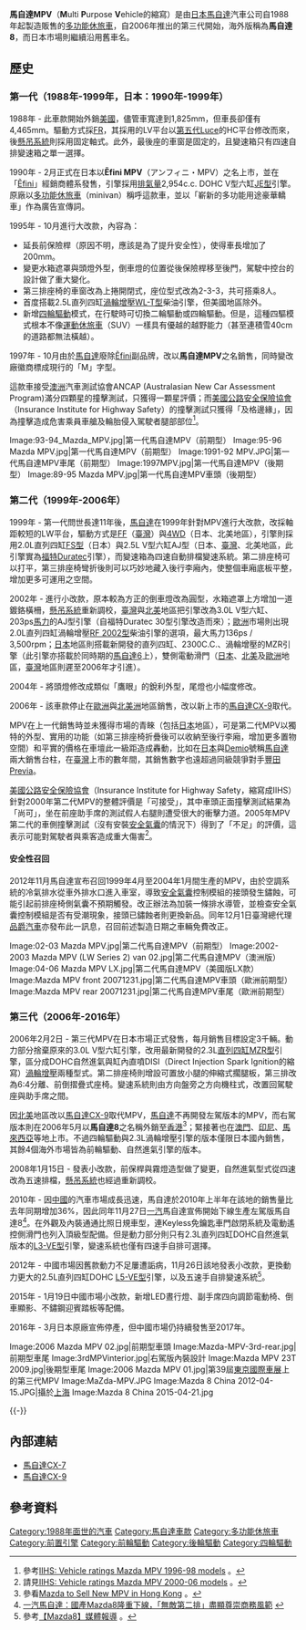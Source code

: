 {{noteTA
|T=zh-hans:馬自達MPV;zh-hk:萬事得MPV;zh-tw:馬自達MPV;
|1=zh-hans:掀背;zh-hk:揭背;zh-tw:掀背;
}}
{{Infobox Automobile
|name          = 馬自達MPV
|aka           = 馬自達8（中國）
|image         = [[File:Mazda8_(front),_Tuban.jpg|260px]]
|manufacturer  = [[馬自達|馬自達]]
|production    = 1988年-2016年
|class         = [[多功能休旅車|多功能休旅車]]
}}
'''馬自達MPV'''（'''M'''ulti '''P'''urpose '''V'''ehicle的縮寫）是由[[日本|日本]][[馬自達|馬自達]]汽車公司自1988年起製造販售的[[多功能休旅車|多功能休旅車]]，自2006年推出的第三代開始，海外版稱為'''馬自達8'''，而日本市場則繼續沿用舊車名。

== 歷史 ==
=== 第一代（1988年-1999年，日本：1990年-1999年） ===
{{Infobox Automobile
| image          = [[File:Mazda_MPV_front_20070926.jpg|250px]]<br />[[File:Mazda_MPV_rear_20070926.jpg|250px]]
| name           = 馬自達MPV（第一代）
| aka            = 
| manufacturer   = 馬自達
| parent_company = 
| production     = 1988年-1999年
| predecessor    = 
| successor      = 
| class          = [[多功能休旅車|多功能休旅車]]
| layout         = [[後置後驅|FR]]
| platform       = LV平台
| body_style     = 三門[[廂型車|廂型車]]（1989-1995）<br />四門[[廂型車|廂型車]]（1996-1998）
| engine         = 2.6L直列四缸[[馬自達G族引擎#G6型|G6型]]引擎<br />2.5L直列四缸[[馬自達G族引擎#G5型|G5型]]引擎<br />3.0L V型六缸[[馬自達J族引擎#JE型|JE型]]引擎<br />2.5L直列四缸[[渦輪增壓器|渦輪增壓]][[馬自達柴油引擎#直列四缸|WL-T型]]柴油引擎（美國除外）
| transmission   = 四速自動排檔、五速手動排檔
| wheelbase      = 2,805mm
| length         = 4,465mm-4,660mm
| width          = 1,825mm
| height         = 1,755mm-1,815mm
| weight         = 
| ftrack         = 
| rtrack         = 
| fuel_economy   = 
| fuel_capacity  = 
| related        = [[馬自達929|馬自達929]]
| similar        = 
| designer       = 
}}

1988年 - 此車款開始外銷[[美國|美國]]，儘管車寬達到1,825mm，但車長卻僅有4,465mm。驅動方式採[[後置後驅|FR]]，其採用的LV平台以[[馬自達Luce#第五代（1986年-1991年）|第五代Luce]]的HC平台修改而來，後[[懸吊系統|懸吊系統]]則採用固定軸式。此外，最後座的車窗是固定的，且變速箱只有四速自排變速箱之單一選擇。

1990年 - 2月正式在日本以'''Ẽfini MPV'''（{{ja}}アンフィニ・MPV）之名上市，並在「[[Ẽfini|Ẽfini]]」經銷商體系發售，引擎採用[[排氣量|排氣量]]2,954c.c. DOHC V型六缸[[馬自達J族引擎#JE型|JE型]]引擎。原廠以[[多功能休旅車|多功能休旅車]]（minivan）稱呼這款車，並以「嶄新的多功能用途豪華轎車」作為廣告宣傳詞。

1995年 - 10月進行大改款，內容為：
* 延長前保險桿（原因不明，應該是為了提升安全性），使得車長增加了200mm。
* 變更水箱遮罩與頭燈外型，倒車燈的位置從後保險桿移至後門，駕駛中控台的設計做了重大變化。
* 第三排座椅的車窗改為上捲開閉式，座位型式改為2-3-3，共可搭乘8人。
* 首度搭載2.5L直列四缸[[渦輪增壓器|渦輪增壓]][[馬自達柴油引擎#直列四缸|WL-T型]]柴油引擎，但美國地區除外。
* 新增[[四輪驅動|四輪驅動]]模式，在行駛時可切換二輪驅動或四輪驅動。但是，這種四驅模式根本不像[[運動型多用途車|運動休旅車]]（SUV）一樣具有優越的越野能力（甚至連積雪40cm的道路都無法橫越）。

1997年 - 10月由於[[馬自達|馬自達]]廢除[[Ẽfini|Ẽfini]]副品牌，改以'''馬自達MPV'''之名銷售，同時變改廠徽商標成現行的「M」字型。

這款車接受[[澳洲|澳洲]]汽車測試協會ANCAP (Australasian New Car Assessment Program)滿分四顆星的撞擊測試，只獲得一顆星評價；而[[美國公路安全保險協會|美國公路安全保險協會]]（Insurance Institute for Highway Safety）的撞擊測試只獲得「及格邊緣」，因為撞擊造成危害乘員車艙及輪胎侵入駕駛者腿部部位<ref>參考{{en}}[http://www.iihs.org/ratings/rating.aspx?id=61 IIHS: Vehicle ratings Mazda MPV 1996-98 models] {{Wayback|url=http://www.iihs.org/ratings/rating.aspx?id=61 |date=20110509100038 }}。</ref>。

<gallery>
Image:93-94_Mazda_MPV.jpg|第一代馬自達MPV（前期型）
Image:95-96 Mazda MPV.jpg|第一代馬自達MPV（前期型）
Image:1991-92 MPV.JPG|第一代馬自達MPV車尾（前期型）
Image:1997MPV.jpg|第一代馬自達MPV（後期型）
Image:89-95 Mazda MPV.jpg|第一代馬自達MPV車頭（後期型）
</gallery>
{{clear}}

=== 第二代（1999年-2006年） ===
{{Infobox Automobile
| image          = [[File:2000_Mazda_MPV.jpg|250px]]<br />[[File:2005_Mazda_MPV.jpg|250px]]
| name           = 馬自達MPV（第二代）
| aka            = 
| manufacturer   = 馬自達
| parent_company = 
| production     = 1999年-2006年
| predecessor    = 
| successor      = 
| class          = [[多功能休旅車|多功能休旅車]]
| layout         = [[前置前驅|FF]] / [[四輪傳動|4WD]]
| platform       = LW平台
| body_style     = 四門[[廂型車|廂型車]]
| engine         = 2.0L直列四缸DOHC [[馬自達F族引擎#FS型|FS型]]引擎<br />2.5L直列四缸[[馬自達G族引擎#GY型|GY型]]引擎<br />2.5L V型六缸DOHC AJ型引擎<br />3.0L V型六缸DOHC AJ型引擎<br />2.0L直列四缸渦輪增壓[[馬自達柴油引擎#RF_2002型|RF 2002型]]柴油引擎
| transmission   = 四速自動排檔、五速自動排檔
| wheelbase      = 2,840mm
| length         = 4,750mm-4,810mm
| width          = 1,820mm-1,831mm
| height         = 1,745mm-1,755mm
| weight         = 1,610kg-1,740kg
| ftrack         = 
| rtrack         = 
| fuel_economy   = 
| fuel_capacity  = 
| related        = [[馬自達626|馬自達626]]、福特Windstar、起亞Carnival
| similar        = 
| designer       = 
}}

1999年 - 第一代問世長達11年後，[[馬自達|馬自達]]在1999年針對MPV進行大改款，改採軸距較短的LW平台，驅動方式是[[前置前驅|FF]]（[[臺灣|臺灣]]）與[[四輪驅動|4WD]]（日本、北美地區），引擎則採用2.0L直列四缸[[馬自達F族引擎#FS型|FS型]]（日本）與2.5L V型六缸AJ型（日本、[[臺灣|臺灣]]、北美地區，此引擎實為[[福特|福特]]Duratec引擎），而變速箱為四速自動排檔變速系統。第二排座椅可以打平，第三排座椅彎折後則可以巧妙地藏入後行李廂內，使整個車廂底板平整，增加更多可運用之空間。

2002年 - 進行小改款，原本較為方正的倒車燈改為圓型，水箱遮罩上方增加一道鍍鉻橫柵，[[懸吊系統|懸吊系統]]重新調校，[[臺灣|臺灣]]與[[北美|北美]]地區把引擎改為3.0L V型六缸、203ps[[馬力|馬力]]的AJ型引擎（自福特Duratec 30型引擎改造而來）；[[歐洲|歐洲]]市場則出現2.0L直列四缸渦輪增壓[[馬自達柴油引擎#RF_2002型|RF 2002型]]柴油引擎的選項，最大馬力136ps / 3,500rpm；[[日本|日本]]地區則搭載新開發的直列四缸、2300C.C.、渦輪增壓的MZR引擎（此引擎亦搭載於同時期的[[馬自達6|馬自達6]]上），雙側電動滑門（[[日本|日本]]、[[北美|北美]]及[[歐洲|歐洲]]地區，[[臺灣|臺灣]]地區則遲至2006年才引進）。

2004年 - 將頭燈修改成類似「鷹眼」的銳利外型，尾燈也小幅度修改。

2006年 - 該車款停止在[[歐洲|歐洲]]與[[北美洲|北美洲]]地區銷售，改以新上市的[[馬自達CX-9|馬自達CX-9]]取代。

MPV在上一代銷售時並未獲得市場的青睞（包括[[日本|日本]]地區），可是第二代MPV以獨特的外型、實用的功能（如第三排座椅折疊後可以收納至後行李廂，增加更多置物空間）和平實的價格在車壇此一級距造成轟動，比如在[[日本|日本]]與[[馬自達2|Demio]]號稱[[馬自達|馬自達]]兩大銷售台柱，在[[臺灣|臺灣]]上市的數年間，其銷售數字也遠超過同級競爭對手[[豐田Previa|豐田Previa]]。

[[美國公路安全保險協會|美國公路安全保險協會]]（Insurance Institute for Highway Safety，縮寫成IIHS）針對2000年第二代MPV的整體評價是「可接受」，其中車頭正面撞擊測試結果為「尚可」，坐在前座助手席的測試假人右腿則遭受很大的衝擊力道。2005年MPV第二代的車側撞擊測試（沒有安裝[[安全氣囊|安全氣囊]]的情況下）得到了「不足」的評價，這表示可能對駕駛者與乘客造成重大傷害<ref>請見{{en}}[http://www.iihs.org/ratings/rating.aspx?id=19 IIHS: Vehicle ratings Mazda MPV 2000-06 models] {{Wayback|url=http://www.iihs.org/ratings/rating.aspx?id=19 |date=20110509095920 }}。</ref>。

==== 安全性召回 ====
2012年11月馬自達宣布召回1999年4月至2004年1月間生產的MPV，由於空調系統的冷氣排水從車外排水口進入車室，導致[[安全氣囊|安全氣囊]]控制模組的接頭發生鏽蝕，可能引起前排座椅側氣囊不預期觸發。改正辦法為加裝一條排水導管，並檢查安全氣囊控制模組是否有受潮現象，接頭已鏽蝕者則更換新品。同年12月1日臺灣總代理[[品爵汽車|品爵汽車]]亦發布此一訊息，召回前述製造日期之車輛免費改正。

<gallery>
Image:02-03 Mazda MPV.jpg|第二代馬自達MPV（前期型）
Image:2002-2003 Mazda MPV (LW Series 2) van 02.jpg|第二代馬自達MPV（澳洲版）
Image:04-06 Mazda MPV LX.jpg|第二代馬自達MPV（美國版LX款）
Image:Mazda MPV front 20071231.jpg|第二代馬自達MPV車頭（歐洲前期型）
Image:Mazda MPV rear 20071231.jpg|第二代馬自達MPV車尾（歐洲前期型）
</gallery>
{{clear}}

=== 第三代（2006年-2016年） ===
{{Infobox Automobile
| image          = [[File:Mazda_MPV_303.JPG|250px]]<br />[[File:Mazda_MPV_001.JPG|250px]]
| name           = 馬自達8（第三代）
| aka            = 馬自達MPV（日本）
| manufacturer   = 馬自達
| parent_company = 
| production     = 2006年-2016年
| predecessor    = 
| successor      = 
| class          = [[多功能休旅車|多功能休旅車]]
| layout         = [[前置前驅|FF]] / [[四輪傳動|4WD]]
| platform       = LF平台
| body_style     = 四門[[廂型車|廂型車]]（minivan）
| engine         = 2.3L直列四缸DOHC [[馬自達L族引擎#2.3L（L3-DE型_/_L3-VE型）|L3-VE型]]引擎<br />2.3L直列四缸DOHC渦輪增壓[[馬自達L族引擎#2.3L_DISI_Turbo（L3-VDT型）|L3-VDT型]]引擎<br />2.5L直列四缸DOHC [[馬自達L族引擎#2.5L（L5-VE型）|L5-VE型]]引擎（中國）
| transmission   = 四速、五速、六速自動排檔
| wheelbase      = 2,950mm
| length         = 4,860mm-4,868mm
| width          = 1,850mm
| height         = 1,685mm
| weight         = 1,730kg-1,950kg
| ftrack         = 1,610mm
| rtrack         = 1,602mm
| fuel_economy   = 
| fuel_capacity  = 68.5L
| related        = [[馬自達CX-9|馬自達CX-9]]
| similar        = 
| designer       = 
}}

2006年2月2日 - 第三代MPV在日本市場正式發售，每月銷售目標設定3千輛。動力部分捨棄原來的3.0L V型六缸引擎，改用最新開發的2.3L[[直列四缸|直列四缸]][[馬自達MZR引擎|MZR型]]引擎，區分成DOHC自然進氣與缸內直噴DISI（Direct Injection Spark Ignition的縮寫）[[渦輪增壓|渦輪增壓]]兩種型式。第二排座椅則增設可置放小腿的伸縮式擱腿板，第三排改為6:4分離、前倒摺疊式座椅。變速系統則由方向盤旁之方向機柱式，改置回駕駛座與助手席之間。

因[[北美|北美]]地區改以[[馬自達CX-9|馬自達CX-9]]取代MPV，[[馬自達|馬自達]]不再開發左駕版本的MPV，而右駕版本則在2006年5月以'''馬自達8'''之名稱外銷至[[香港|香港]]<ref>參看{{en}}[http://www.mazda.com/publicity/release/2006/200603/060322a.html Mazda to Sell New MPV in Hong Kong] {{Wayback|url=http://www.mazda.com/publicity/release/2006/200603/060322a.html |date=20140222053659 }}。</ref>；緊接著也在[[澳門|澳門]]、[[印尼|印尼]]、[[馬來西亞|馬來西亞]]等地上市。不過四輪驅動與2.3L渦輪增壓引擎的版本僅限日本國內銷售，其餘4個海外市場皆為前輪驅動、自然進氣引擎的版本。

2008年1月15日 - 發表小改款，前保桿與霧燈造型做了變更，自然進氣型式從四速改為五速排檔，[[懸吊系統|懸吊系統]]也經過重新調校。

2010年 - 因[[中國|中國]]的汽車市場成長迅速，馬自達於2010年上半年在該地的銷售量比去年同期增加36%，因此同年11月27日[[中國第一汽車集團|一汽]]馬自達宣佈開始下線生產左駕版馬自達8<ref>[http://news.faw-mazda.com/001003003000000_4437.html 一汽馬自達：國產Mazda8隆重下線，「無敵第二排」盡顯尊崇商務風範] {{webarchive|url=https://web.archive.org/web/20101203170212/http://news.faw-mazda.com/001003003000000_4437.html |date=2010-12-03 }}</ref>。在外觀及內裝通通比照日規車型，連Keyless免鑰匙車門啟閉系統及電動遙控側滑門也列入頂級型配備。但是動力部分則只有2.3L直列四缸DOHC自然進氣版本的[[馬自達L族引擎#2.3L（L3-DE型_/_L3-VE型）|L3-VE型]]引擎，變速系統也僅有四速手自排可選擇。

2012年 - 中國市場因舊款動力不足屢遭詬病，11月26日該地發表小改款，更換動力更大的2.5L直列四缸DOHC [[馬自達L族引擎#2.5L（L5-VE型）|L5-VE型]]引擎，以及五速手自排變速系統<ref>參考[http://www.faw-mazda.com/into/Mazda8/news.aspx?Plate=xwkx&NID=5042 【Mazda8】媒體報導] {{Wayback|url=http://www.faw-mazda.com/into/Mazda8/news.aspx?Plate=xwkx&NID=5042 |date=20160304080011 }}。</ref>。

2015年 - 1月19日中國市場小改款，新增LED晝行燈、副手席四向調節電動椅、倒車顯影、不鏽鋼迎賓踏板等配備。

2016年 - 3月日本原廠宣佈停產，但中國市場仍持續發售至2017年。

<gallery>
Image:2006 Mazda MPV 02.jpg|前期型車頭
Image:Mazda-MPV-3rd-rear.jpg|前期型車尾
Image:3rdMPVinterior.jpg|右駕版內裝設計
Image:Mazda MPV 23T 2009.jpg|後期型車尾
Image:2006 Mazda MPV 01.jpg|第39屆[[東京車展|東京國際車展]]上的第三代MPV
Image:MaZda-MPV.JPG
Image:Mazda 8 China 2012-04-15.JPG|攝於[[上海|上海]]
Image:Mazda 8 China 2015-04-21.jpg
</gallery>
{{-}}

== 內部連結 ==
* [[馬自達CX-7|馬自達CX-7]]
* [[馬自達CX-9|馬自達CX-9]]

{{commonscat|Mazda MPV}}

== 參考資料 ==
{{Reflist}}

{{Mazda early}}
{{Mazda}}

[[Category:1988年面世的汽車|Category:1988年面世的汽車]]
[[Category:馬自達車款|Category:馬自達車款]]
[[Category:多功能休旅車|Category:多功能休旅車]]
[[Category:前置引擎|Category:前置引擎]]
[[Category:前輪驅動|Category:前輪驅動]]
[[Category:後輪驅動|Category:後輪驅動]]
[[Category:四輪驅動|Category:四輪驅動]]